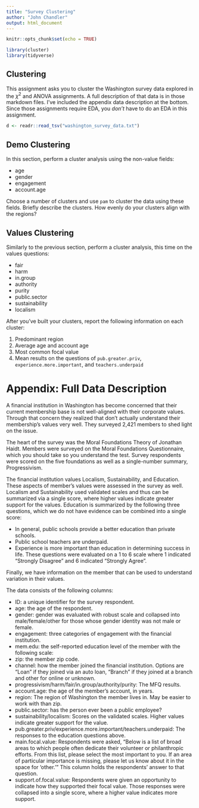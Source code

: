 ---
title: "Survey Clustering"
author: "John Chandler"
output: html_document
---

```{r setup, include=FALSE}
knitr::opts_chunk$set(echo = TRUE)
```

```{r includes, echo=F, warning=F, message=F}
library(cluster)
library(tidyverse)

```

## Clustering

This assignment asks you to cluster the Washington survey data explored in the 
$\chi^2$ and ANOVA assignments. A full description of that data is in those 
markdown files. I've included the appendix data description at the bottom. Since
those assignments require EDA, you _don't_ have to do an EDA in this assignment.

```{r data-input}
d <- readr::read_tsv("washington_survey_data.txt")
```

## Demo Clustering

In this section, perform a cluster analysis using the non-value fields: 

* age
* gender
* engagement
* account.age

Choose a number of clusters and use `pam` to cluster the data using these fields. Briefly 
describe the clusters. How evenly do your clusters align with the regions?  


## Values Clustering

Similarly to the previous section, perform a cluster analysis, this time on the
values questions: 

* fair
* harm
* in.group
* authority
* purity
* public.sector
* sustainability
* localism

After you've built your clusters, report the following information on each 
cluster: 

1. Predominant region
1. Average age and account age
1. Most common focal value
1. Mean results on the questions of `pub.greater.priv`, `experience.more.important`,
and `teachers.underpaid`



# Appendix: Full Data Description
A financial institution in Washington has become concerned that their current membership 
base is not well-aligned with their corporate values. Through that concern they 
realized that don't actually understand their membership's values very well. They 
surveyed 2,421 members to shed light on the issue. 

The heart of the survey was the Moral Foundations Theory of Jonathan Haidt. Members 
were surveyed on the Moral Foundations Questionnaire, which you should take so you 
understand the test. Survey respondents were scored on the five foundations as well 
as a single-number summary, Progressivism. 

The financial institution values Localism, Sustainability, and Education. These aspects 
of member's values were assessed in the survey as well. Localism and Sustainability used
validated scales and thus can be summarized via a single score, where higher values indicate
greater support for the values. Education is summarized by the following three questions, 
which we do not have evidence can be combined into a single score:

* In general, public schools provide a better education than private schools.
* Public school teachers are underpaid.
* Experience is more important than education in determining success in life.
These questions were evaluated on a 1 to 6 scale where 1 indicated "Strongly Disagree" and 
6 indicated "Strongly Agree". 

Finally, we have information on the member that can be used to understand variation 
in their values. 

The data consists of the following columns:

* ID: a unique identifier for the survey respondent.
* age: the age of the respondent.
* gender: gender was evaluated with robust scale and collapsed into male/female/other for 
  those whose gender identity was not male or female.
* engagement: three categories of engagement with the financial institution.
* mem.edu: the self-reported education level of the member with the following scale:
* zip: the member zip code. 
* channel: how the member joined the financial institution. Options are "Loan" if they joined 
  via an auto loan, "Branch" if they joined at a branch and other for online or unknown. 
* progressivism/harm/fair/in.group/authority/purity: The MFQ results.
* account.age: the age of the member's account, in years. 
* region: The region of Washington the member lives in. May be easier to work with than zip.
* public.sector: has the person ever been a public employee?
* sustainability/localism: Scores on the validated scales. Higher values indicate greater
  support for the value.
* pub.greater.priv/experience.more.important/teachers.underpaid: The responses to the 
  education questions above. 
* main.focal.value: Respondents were asked, "Below is a list of broad areas to which people 
  often dedicate their volunteer or philanthropic efforts. From this list, please select the 
  most important to you. If an area of particular importance is missing, please let us know 
  about it in the space for 'other.'" This column holds the respondents' answer to that question.
* support.of.focal.value: Respondents were given an opportunity to indicate how they 
  supported their focal value. Those responses were collapsed into a single score, where 
  a higher value indicates more support.





